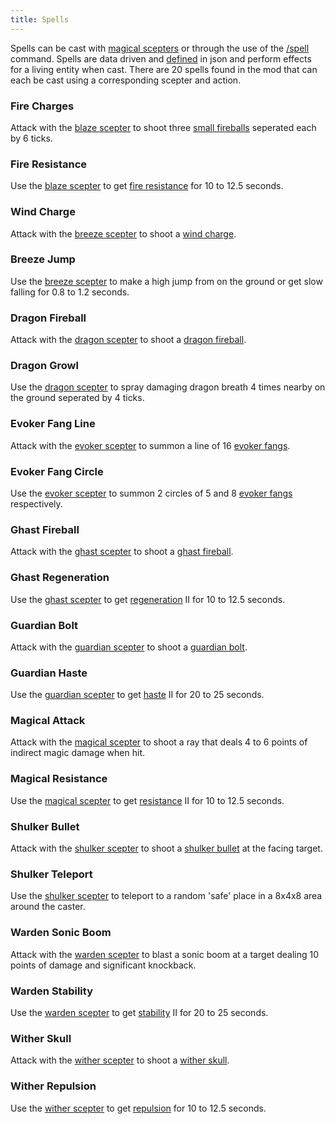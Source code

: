 ```yaml
---
title: Spells
---
```


Spells can be cast with [magical scepters](../items/magical_scepter) or through the use of the [/spell](spell_command) command.
Spells are data driven and [defined](spell_definition) in json and perform effects for a living entity when cast. 
There are 20 spells found in the mod that can each be cast using a corresponding scepter and action.

### <span id="fire_charges">Fire Charges</span>
Attack with the [blaze scepter](../scepters/blaze_scepter) to shoot three [small fireballs](https://minecraft.wiki/w/Small_Fireball) seperated each by 6 ticks.

### <span id="fire_resistance">Fire Resistance</span>
Use the [blaze scepter](../scepters/blaze_scepter) to get [fire resistance](https://minecraft.wiki/w/Fire_Resistance) for 10 to 12.5 seconds.


### <span id="wind_charge">Wind Charge</span>
Attack with the [breeze scepter](../scepters/breeze_scepter) to shoot a [wind charge](https://minecraft.wiki/w/Wind_Charge).

### <span id="breeze_jump">Breeze Jump</span>
Use the [breeze scepter](../scepters/breeze_scepter) to make a high jump from on the ground or get slow falling for 0.8 to 1.2 seconds.


### <span id="dragon_fireball">Dragon Fireball</span>
Attack with the [dragon scepter](../scepters/dragon_scepter) to shoot a [dragon fireball](https://minecraft.wiki/w/Ender_Dragon#Dragon_Fireball).

### <span id="dragon_growl">Dragon Growl</span>
Use the [dragon scepter](../scepters/dragon_scepter) to spray damaging dragon breath 4 times nearby on the ground seperated by 4 ticks.


### <span id="evoker_fang_line">Evoker Fang Line</span>
Attack with the [evoker scepter](../scepters/evoker_scepter) to summon a line of 16 [evoker fangs](https://minecraft.wiki/w/Evoker#Evoker_fangs).

### <span id="evoker_fang_circle">Evoker Fang Circle</span>
Use the [evoker scepter](../scepters/evoker_scepter) to summon 2 circles of 5 and 8 [evoker fangs](https://minecraft.wiki/w/Evoker#Evoker_fangs) respectively.


### <span id="ghast_fireball">Ghast Fireball</span>
Attack with the [ghast scepter](../scepters/ghast_scepter) to shoot a [ghast fireball](https://minecraft.wiki/w/Fireball).

### <span id="ghast_regeneration">Ghast Regeneration</span>
Use the [ghast scepter](../scepters/ghast_scepter) to get [regeneration](https://minecraft.wiki/w/Regeneration) II for 10 to 12.5 seconds.


### <span id="guardian_bolt">Guardian Bolt</span>
Attack with the [guardian scepter](../scepters/guardian_scepter) to shoot a [guardian bolt](../entities/guardian_bolt).

### <span id="guardian_haste">Guardian Haste</span>
Use the [guardian scepter](../scepters/guardian_scepter) to get [haste](https://minecraft.wiki/w/Haste) II for 20 to 25 seconds.


### <span id="magical_attack">Magical Attack</span>
Attack with the [magical scepter](../scepters/magical_scepter) to shoot a ray that deals 4 to 6 points of indirect magic damage when hit.

### <span id="magical_resistance">Magical Resistance</span>
Use the [magical scepter](../scepters/magical_scepter) to get [resistance](https://minecraft.wiki/w/Resistance) II for 10 to 12.5 seconds.


### <span id="shulker_bullet">Shulker Bullet</span>
Attack with the [shulker scepter](../scepters/shulker_scepter) to shoot a [shulker bullet](https://minecraft.wiki/w/Shulker_Bullet) at the facing target.

### <span id="shulker_teleport">Shulker Teleport</span>
Use the [shulker scepter](../scepters/shulker_scepter) to teleport to a random 'safe' place in a 8x4x8 area around the caster.


### <span id="warden_sonic_boom">Warden Sonic Boom</span>
Attack with the [warden scepter](../scepters/warden_scepter) to blast a sonic boom at a target dealing 10 points of damage and significant knockback.

### <span id="warden_stability">Warden Stability</span>
Use the [warden scepter](../scepters/warden_scepter) to get [stability](../effects/stability) II for 20 to 25 seconds. 


### <span id="wither_skull">Wither Skull</span>
Attack with the [wither scepter](../scepters/wither_scepter) to shoot a [wither skull](https://minecraft.wiki/w/Wither#Wither_Skull).

### <span id="wither_repulsion">Wither Repulsion</span>
Use the [wither scepter](../scepters/wither_scepter) to get [repulsion](../effects/repulsion) for 10 to 12.5 seconds.

